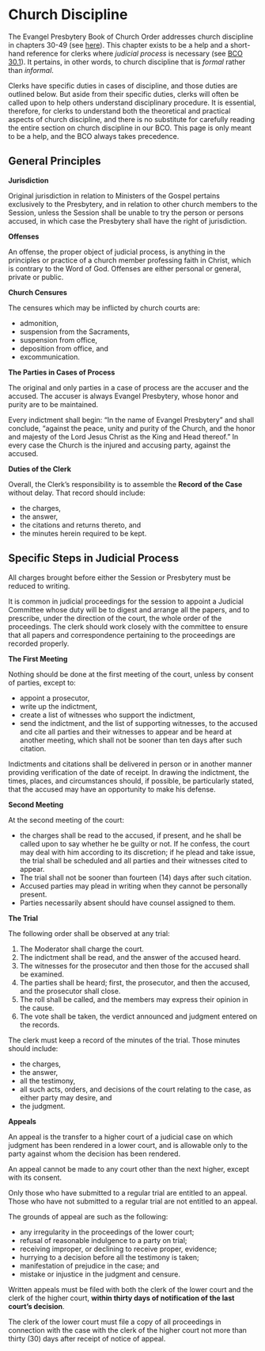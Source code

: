 # Church Discipline

The Evangel Presbytery Book of Church Order addresses church discipline in chapters 30-49 (see [here](https://evangel.pressbooks.com/chapter/30-discipline-its-nature-subjects-and-ends/)). This chapter exists to be a help and a short-hand reference for clerks where *judicial process* is necessary (see [BCO 30.1](https://evangel.pressbooks.com/chapter/30-discipline-its-nature-subjects-and-ends/)). It pertains, in other words, to church discipline that is *formal* rather than *informal*. 

Clerks have specific duties in cases of discipline, and those duties are outlined below. But aside from their specific duties, clerks will often be called upon to help others understand disciplinary procedure. It is essential, therefore, for clerks to understand both the theoretical and practical aspects of church discipline, and there is no substitute for carefully reading the entire section on church discipline in our BCO. This page is only meant to be a help, and the BCO always takes precedence.

## General Principles

**Jurisdiction**

Original jurisdiction in relation to Ministers of the Gospel pertains exclusively to the Presbytery, and in relation to other church members to the Session, unless the Session shall be unable to try the person or persons accused, in which case the Presbytery shall have the right of jurisdiction.

**Offenses**

An offense, the proper object of judicial process, is anything in the principles or practice of a church member professing faith in Christ, which is contrary to the Word of God. Offenses are either personal or general, private or public.

**Church Censures**

The censures which may be inflicted by church courts are:

* admonition, 
* suspension from the Sacraments, 
* suspension from office, 
* deposition from office, and 
* excommunication. 

**The Parties in Cases of Process**

The original and only parties in a case of process are the accuser and the accused. The accuser is always Evangel Presbytery, whose honor and purity are to be maintained.

Every indictment shall begin: “In the name of Evangel Presbytery” and shall conclude, “against the peace, unity and purity of the Church, and the honor and majesty of the Lord Jesus Christ as the King and Head thereof.” In every case the Church is the injured and accusing party, against the accused.

**Duties of the Clerk**

Overall, the Clerk's responsibility is to assemble the **Record of the Case** without delay. That record should include:

* the charges, 
* the answer, 
* the citations and returns thereto, and 
* the minutes herein required to be kept. 

## Specific Steps in Judicial Process

All charges brought before either the Session or Presbytery must be reduced to writing.

It is common in judicial proceedings for the session to appoint a Judicial Committee whose duty will be to digest and arrange all the papers, and to prescribe, under the direction of the court, the whole order of the proceedings. The clerk should work closely with the committee to ensure that all papers and correspondence pertaining to the proceedings are recorded properly.

**The First Meeting**

Nothing should be done at the first meeting of the court, unless by consent of parties, except to:

* appoint a prosecutor, 
* write up the indictment,
* create a list of witnesses who support the indictment,
* send the indictment, and the list of supporting witnesses, to the accused and cite all parties and their witnesses to appear and be heard at another meeting, which shall not be sooner than ten days after such citation. 

Indictments and citations shall be delivered in person or in another manner providing verification of the date of receipt. In drawing the indictment, the times, places, and circumstances should, if possible, be particularly stated, that the accused may have an opportunity to make his defense.

**Second Meeting**

At the second meeting of the court:

* the charges shall be read to the accused, if present, and he shall be called upon to say whether he be guilty or not. If he confess, the court may deal with him according to its discretion; if he plead and take issue, the trial shall be scheduled and all parties and their witnesses cited to appear.
* The trial shall not be sooner than fourteen (14) days after such citation. 
* Accused parties may plead in writing when they cannot be personally present.
* Parties necessarily absent should have counsel assigned to them.

**The Trial**

The following order shall be observed at any trial: 

1. The Moderator shall charge the court. 
2. The indictment shall be read, and the answer of the accused heard. 
3. The witnesses for the prosecutor and then those for the accused shall be examined. 
4. The parties shall be heard; first, the prosecutor, and then the accused, and the prosecutor shall close. 
5. The roll shall be called, and the members may express their opinion in the cause. 
6. The vote shall be taken, the verdict announced and judgment entered on the records.

The clerk must keep a record of the minutes of the trial. Those minutes should include:

* the charges, 
* the answer, 
* all the testimony,
* all such acts, orders, and decisions of the court relating to the case, as either party may desire, and 
* the judgment. 

**Appeals**

An appeal is the transfer to a higher court of a judicial case on which judgment has been rendered in a lower court, and is allowable only to the party against whom the decision has been rendered.

An appeal cannot be made to any court other than the next higher, except with its consent.

Only those who have submitted to a regular trial are entitled to an appeal. Those who have not submitted to a regular trial are not entitled to an appeal.

The grounds of appeal are such as the following: 

* any irregularity in the proceedings of the lower court; 
* refusal of reasonable indulgence to a party on trial; 
* receiving improper, or declining to receive proper, evidence; 
* hurrying to a decision before all the testimony is taken; 
* manifestation of prejudice in the case; and 
* mistake or injustice in the judgment and censure.

Written appeals must be filed with both the clerk of the lower court and the clerk of the higher court, **within thirty days of notification of the last court’s decision**.

The clerk of the lower court must file a copy of all proceedings in connection with the case with the clerk of the higher court not more than thirty (30) days after receipt of notice of appeal.